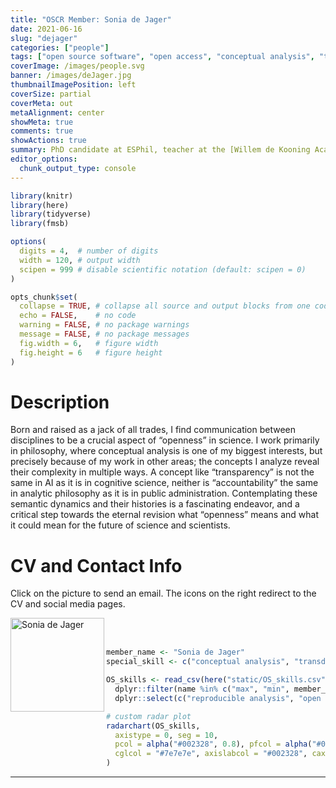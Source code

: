 ```yaml
---
title: "OSCR Member: Sonia de Jager"
date: 2021-06-16
slug: "dejager"
categories: ["people"]
tags: ["open source software", "open access", "conceptual analysis", "transdisciplinary collaboration", "school-esphil"] # top 3 categories + unique + school
coverImage: /images/people.svg
banner: /images/deJager.jpg
thumbnailImagePosition: left
coverSize: partial
coverMeta: out
metaAlignment: center
showMeta: true
comments: true
showActions: true
summary: PhD candidate at ESPhil, teacher at the [Willem de Kooning Academie](https://www.wdka.nl/), director of Regenerative Feedback
editor_options: 
  chunk_output_type: console
---
```


```r

library(knitr)
library(here)
library(tidyverse)
library(fmsb)

options(
  digits = 4,  # number of digits
  width = 120, # output width
  scipen = 999 # disable scientific notation (default: scipen = 0)
)

opts_chunk$set(
  collapse = TRUE, # collapse all source and output blocks from one code chunk into a single block
  echo = FALSE,    # no code
  warning = FALSE, # no package warnings
  message = FALSE, # no package messages
  fig.width = 6,   # figure width
  fig.height = 6   # figure height
)

```

# Description

Born and raised as a jack of all trades, I find communication between disciplines to be a crucial aspect of "openness" in science. I work primarily in philosophy, where conceptual analysis is one of my biggest interests, but precisely because of my work in other areas; the concepts I analyze reveal their complexity in multiple ways. A concept like "transparency" is not the same in AI as it is in cognitive science, neither is "accountability" the same in analytic philosophy as it is in public administration. Contemplating these semantic dynamics and their histories is a fascinating endeavor, and a critical step towards the eternal revision what "openness" means and what it could mean for the future of science and scientists.

# CV and Contact Info

Click on the picture to send an email. The icons on the right redirect to the CV and social media pages.

<!-- EMAIL -->
<p>
  <a href="mailto:dejager@esphil.eur.nl">
  <img border="0" alt="Sonia de Jager" src="/images/deJager.jpg" width="150" height="150" align="left">
  </a>
</p>

<!-- CV -->
<p align="center">
  <a href="https://www.linkedin.com/in/soniadejager/" class="fa fa-file fa-2x" style="color:#00B969;">
  </a>
</p>

<!-- RESEARCHGATE -->
<p align="center">
  <a href="https://www.researchgate.net/profile/Sonia-De-Jager" class="ai ai-researchgate fa-2x" style="color:#000000;">
  </a>
</p>

<!-- ORCID -->
<p align="center">
  <a href="https://orcid.org/0000-0003-4196-2698" class="ai ai-orcid fa-2x" style="color:#000000;">
  </a>
</p>

<BR><BR>

<!-- # Expertise -->

```r

member_name <- "Sonia de Jager"
special_skill <- c("conceptual analysis", "transdisciplinary collaboration")

OS_skills <- read_csv(here("static/OS_skills.csv")) %>%
  dplyr::filter(name %in% c("max", "min", member_name)) %>%
  dplyr::select(c("reproducible analysis", "open source software", all_of(special_skill), "data management", "open access", "data sharing", "preregistration"))

# custom radar plot
radarchart(OS_skills,
  axistype = 0, seg = 10,
  pcol = alpha("#002328", 0.8), pfcol = alpha("#00B969", 0.6), plwd = 4, centerzero = TRUE, # polygon
  cglcol = "#7e7e7e", axislabcol = "#002328", caxislabels = seq(0, 10, 2), cglwd = 0.8 # grid
)

```

***


